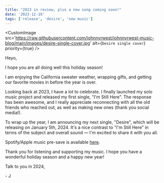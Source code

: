 ```yaml
---
title: "2023 in review, plus a new song coming soon!"
date: '2023-12-19'
tags: ['release', 'desire', 'new music']
---
```


<CustomImage
  src='https://raw.githubusercontent.com/johnnyrwest/johnnyrwest-music-blog/main/images/desire-single-cover.jpg'
  alt={`Desire single cover`}
  priority={true}
/>

Heyo,

I hope you are all doing well this holiday season!

I am enjoying the California sweater weather, wrapping gifts, and getting our favorite movies in before the year is over.

Looking back at 2023, I have a lot to celebrate. I finally launched my solo music project and released my first single, "I'm Still Here". The response has been awesome, and I really appreciate reconnecting with all the old friends who reached out, as well as making new ones (thank you social media!).

To wrap up the year, I am announcing my next single, "Desire", which will be releasing on January 5th, 2024. It's a nice contrast to "I'm Still Here" in terms of the subject and overall sound — I'm excited to share it with you all. 

Spotify/Apple music pre-save is available [here](https://music.johnnyrwest.com/links/desire).

Thank you for listening and supporting my music. I hope you have a wonderful holiday season and a happy new year!

Talk to you in 2024,

\- J
